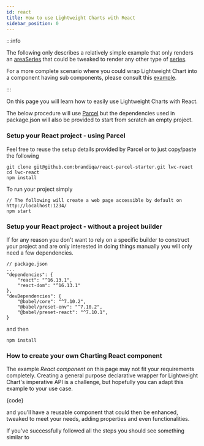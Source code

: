 ```yaml
---
id: react
title: How to use Lightweight Charts with React
sidebar_position: 0
---
```


:::info

The following only describes a relatively simple example that only renders an [areaSeries](../series-types.md#area) that could be tweaked to render any other type of [series](../series-types.md).

For a more complete scenario where you could wrap Lightweight Chart into a component having sub components, please consult this [example](./react-complex-example).

:::

On this page you will learn how to easily use Lightweight Charts with React.

The below procedure will use [Parcel](https://github.com/brandiqa/react-parcel-starter) but the dependencies used in package.json will also be provided to start from scratch an empty project.

### Setup your React project - using Parcel

Feel free to reuse the setup details provided by Parcel or to just copy/paste the following

```
git clone git@github.com:brandiqa/react-parcel-starter.git lwc-react
cd lwc-react
npm install
```

To run your project simply

```
// The following will create a web page accessible by default on http://localhost:1234/
npm start
```

### Setup your React project - without a project builder
If for any reason you don't want to rely on a specific builder to construct your project and are only interested in doing things manually you will only need a few dependencies.
```
// package.json
...
"dependencies": {
    "react": "^16.13.1",
    "react-dom": "^16.13.1"
},
"devDependencies": {
	"@babel/core": "^7.10.2",
	"@babel/preset-env": "^7.10.2",
	"@babel/preset-react": "^7.10.1",
}
```
and then
```
npm install
```

### How to create your own Charting React component

The example _React component_ on this page may not fit your requirements completely. Creating a general purpose declarative wrapper for Lightweight Chart's imperative API is a challenge, but hopefully you can adapt this example to your use case.


<CodeBlock className="language-jsx">{code}</CodeBlock>

and you'll have a reusable component that could then be enhanced, tweaked to meet your needs, adding properties and even functionalities.

If you've successfully followed all the steps you should see something similar to


<ChartComponent/>